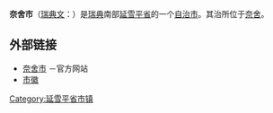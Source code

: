 {{Infobox Kommun|
fullname=Nässjö kommun|
coatofarms=[[File:Nässjö_vapen.svg|100px]]|
county=[[延雪平省|延雪平省]]|
province=[[斯莫兰|斯莫兰]]|
capital=[[奈舍|奈舍]]|
map=[[File:Nässjö_Municipality_in_Jönköping_County.png|200px]]|
arearank=第117名|
area=993.78|
arealand=935.01|
populationrank=第82名|
population=29,369|
densityrank=第132名|
populationdensity=31.4|
website=http://www.nassjo.se/|
footnotes=面积与人口统计数据来自[[瑞典统计局|瑞典统计局]]，截至2006年12月31日}}

'''奈舍市'''（[[瑞典文|瑞典文]]：{{lang|sv|''Nässjö kommun''}}）是[[瑞典|瑞典]]南部[[延雪平省|延雪平省]]的一个[[瑞典自治市|自治市]]。其治所位于[[奈舍|奈舍]]。

== 外部链接 ==
* [http://www.nassjo.se/ 奈舍市] {{Wayback|url=http://www.nassjo.se/ |date=20210302165222 }}－官方网站
* [http://www.ngw.nl/int/zwe/n/nassjo.htm 市徽] {{Wayback|url=http://www.ngw.nl/int/zwe/n/nassjo.htm |date=20160303214429 }}

{{DEFAULTSORT:Nassjo Municipality}}

[[Category:延雪平省市镇|Category:延雪平省市镇]]